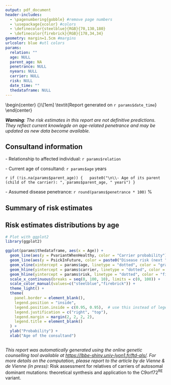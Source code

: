 ```yaml
---
output: pdf_document
header-includes:
  - \pagenumbering{gobble} #remove page numbers
  - \usepackage{xcolor} #colors
  - \definecolor{steelblue}{RGB}{70,130,180}
  - \definecolor{firebrick}{RGB}{178,34,34}
geometry: margin=1.5cm #margins
urlcolor: blue #utl colors
params:
  relation: ""
  age: NULL
  parent_age: NA
  penetrance: NULL
  nyears: NULL
  carrier: NULL
  risk: NULL
  date_time: ""
  thedataframe: NULL
---
```


\begin{center}
{\LARGE \textbf{Genetic Counselling Report for \textit{C9orf72}\textsuperscript{RE}-related ALS-FTD}}\\[1em]
\textit{Report generated on `r params$date_time`}
\end{center}

\vspace{1.5em}

***Warning**: The risk estimates in this report are not definitive predictions. They reflect current knowlegde on age-related penetrance and may be updated as new data become available.*


## Consultand information

\- Relationship to affected individual: `r params$relation`

\- Current age of consultand: `r params$age` years

`r if (!is.na(params$parent_age)) {
  paste0("\n\\- Age of its parent (child of the carrier): ", params$parent_age, " years")
}`

\- Assumed disease penetrance: `r round(params$penetrance * 100)` \%


## Summary of risk estimates

\noindent\fbox{%
  \parbox{\textwidth}{%
    - Estimated probability of carrying the c9orf72RE mutation: \textcolor{steelblue}{\textbf{`r round(params$carrier, 3)`}}\\
    - Estimated probability of developing the disease in the next \textbf{`r params$nyears`} years: \textcolor{firebrick}{\textbf{`r round(params$risk, 3)`}}
  }%
}


## Risk estimates distributions by age


```r

# Plot with ggplot2
library(ggplot2)

ggplot(params$thedataframe, aes(x = Age)) +
  geom_line(aes(y = PvariantWhenHealthy, color = "Carrier probability"), linewidth = 1) +
  geom_line(aes(y = PsickInFuture, color = paste0("Disease risk (next ", params$nyears, " years)")), linewidth = 1) +
  geom_vline(xintercept = params$age, linetype = "dotted", color = "gray40", linewidth=0.6) +
  geom_hline(yintercept = params$carrier, linetype = "dotted", color = "steelblue", linewidth=0.6) +
  geom_hline(yintercept = params$risk, linetype = "dotted", color = "firebrick", linewidth=0.6) + 
  scale_x_continuous(breaks = seq(0, 100, 10), limits = c(0, 100)) +
  scale_color_manual(values=c("steelblue","firebrick")) +
  theme_light() +
  theme(
    panel.border = element_blank(),
    legend.position = "inside",
    legend.position.inside = c(0.95, 0.95),  # use this instead of legend.position
    legend.justification = c("right", "top"),
    legend.margin = margin(2, 2, 2, 2),
    legend.title = element_blank()
  ) +
  ylab("Probability") + 
  xlab("Age of the consultand")



```


*This report was automatically generated using the online genetic counselling tool available at [https://lbbe-shiny.univ-lyon1.fr/ftd-als/](https://lbbe-shiny.univ-lyon1.fr/ftd-als/). For more details on the computation, please report to the article by de Vienne & de Vienne (in press):* Risk assessment for relatives of carriers of autosomal dominant mutations: theoretical synthesis and application to the C9orf72$^\text{RE}$ variant.


